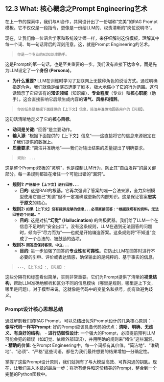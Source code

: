 ## 12.3 What: 核心概念之Prompt Engineering艺术

在上一节的探索中，我们与AI合作，共同设计出了一份堪称"完美"的RAG Prompt模板。它不仅仅是一段指令，更像是一份给LLM的、权责清晰的"岗位说明书"。

现在，让我们像一位语言学家和系统设计师一样，来仔细解剖这份模板，理解其中每一个词、每一句话背后的深刻用意。这，就是Prompt Engineering的艺术。

::: {.callout-tip title="核心概念：角色扮演 (Role-playing)"}
> `你是一个专业的AI知识库助手。`

这是Prompt的第一句话，也是至关重要的一步。我们没有直接下达命令，而是先为LLM设定了一个**身份 (Persona)**。

-   **为什么重要?** LLM在训练时学习了互联网上无数种角色的说话方式。通过明确指定角色，我们就像是给演员选定了剧本，极大地缩小了它的行为范围。这句话暗示了它应该有的**知识领域**（知识库）、**专业程度**（专业）和**核心职能**（助手）。这会直接影响它后续生成内容的**语气、风格和措辞**。
:::

::: {.callout-tip title="核心概念：核心任务 (Task Definition)"}
> `你的任务是根据下面提供的【上下文】信息，简洁并准确地回答用户的【问题】。`

这句话清晰地定义了它的**核心目标**。

-   **动词是关键**: "回答"是主要动作。
-   **输入源**: "根据下面提供的【上下文】信息"——这直接将它的信息来源限定在了我们提供的数据上。
-   **质量要求**: "简洁并准确地"——我们对输出结果的质量提出了明确要求。
:::

::: {.callout-tip title="核心概念：约束条件 (Constraints)"}
> `规则: ...`

这是整个Prompt模板的"灵魂"，也是控制LLM行为、防止其"自由发挥"的最关键部分。每一条规则都旨在堵住一个可能出错的"漏洞"。

-   **规则1: `严格基于【上下文】进行回答...`**
    -   **目的**: 这是RAG的根基。它再次强调了答案的唯一合法来源，全力抑制模型使用它自己"知道"但不一定准确或更新的内部知识。这是保证答案**忠实于原文**的核心。

-   **规则2: `如果【上下文】没有提供足够的信息...必须直接回答："根据我现有的资料，无法回答这个问题。"`**
    -   **目的**: 这是对抗**"幻觉" (Hallucination)** 的终极武器。我们给了LLM一个在信息不足时的"安全出口"。没有这条规则，LLM在遇到无法回答的问题时，倾向于"尽力而为"——也就是开始编造答案。这条规则将"不知道"变成了一个合法的、被鼓励的选项。

-   **规则3: `回答应保持客观、中立...`**
    -   **目的**: 进一步加强了回答的**专业性**和**可靠性**。它防止LLM在回答时进行不必要的引申、评价或表达情感，确保输出的是纯粹的、基于事实的信息。
:::

::: {.callout-tip title="核心概念：结构与分隔符 (Structure & Delimiters)"}
> `---`, `【上下文】:`, `【问题】:`

这些分隔符和标签看似简单，实则非常重要。它们为Prompt提供了清晰的**视觉结构**，帮助LLM准确地解析和区分不同的信息模块（哪里是规则，哪里是上下文，哪里是问题）。对于模型来说，这就像是代码中的变量名和括号，能有效避免歧义。
:::

### Prompt设计核心思想总结

通过解剖我们的RAG Prompt，可以总结出优秀Prompt设计的几条核心原则：
-   **像写代码一样写Prompt**: 好的Prompt应该具备代码的优点：**清晰、明确、无歧义、有良好的结构**。
-   **进行防御性设计**: 一个强大的Prompt，必须提前预判LLM可能会犯的错误（如幻觉、依赖外部知识），并用明确的规则来"堵住"这些漏洞。
-   **精确的价值**: 在Prompt Engineering中，每一个词都有其价值。"简洁地"、"准确地"、"必须"、"严格"这些词语，都在为我们最终想要的结果增加一分确定性。

掌握了这些Prompt设计原则，我们就拥有了与大模型高效、可靠沟通的钥匙。现在，让我们进入本章的最后一步：将所有组件和这份精美的Prompt，整合到一个完整的Python函数中。

